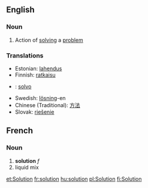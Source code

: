 ==English==
===Noun===
#Action of [[solving]] a [[problem]]

===Translations===
*Estonian: [[lahendus]]
*Finnish: [[ratkaisu]]
* {{io}} : [[solvo]]
*Swedish: [[lösning]]-en
*Chinese (Traditional): [[方法]]
*Slovak: [[riešenie]]

==French==
===Noun===
# '''solution''' ''f''
# liquid mix

[[et:Solution]]
[[fr:solution]]
[[hu:solution]]
[[pl:Solution]]
[[fi:Solution]]
